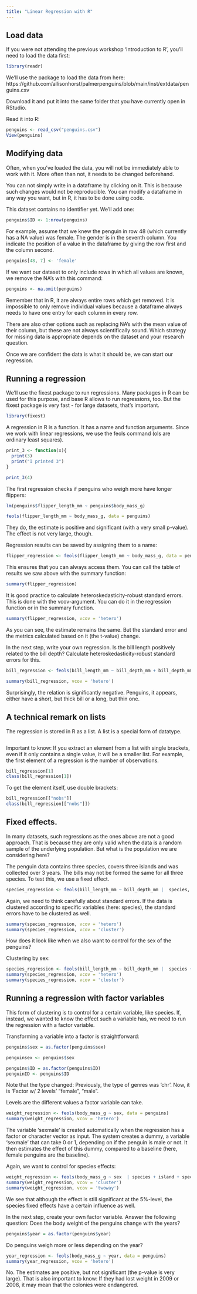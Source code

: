 ```yaml
---
title: "Linear Regression with R"
---
```


## Load data

If you were not attending the previous workshop 'Introduction to R', you'll need to load the data first:

```r
library(readr)
```

We'll use the package to load the data from here: https://github.com/allisonhorst/palmerpenguins/blob/main/inst/extdata/penguins.csv

Download it and put it into the same folder that you have currently open in RStudio.

Read it into R:

```r
penguins <- read_csv("penguins.csv")
View(penguins)
```

## Modifying data

Often, when you've loaded the data, you will not be immediately able to work with it. More often than not, it needs to be changed beforehand.

You can not simply write in a dataframe by clicking on it. This is because such changes would not be reproducible. You can modify a dataframe in any way you want, but in R, it has to be done using code.

This dataset contains no identifier yet. We'll add one:

```r
penguins$ID <- 1:nrow(penguins)
```

For example, assume that we knew the penguin in row 48 (which currently has a NA value) was female. The gender is in the seventh column. You indicate the position of a value in the dataframe by giving the row first and the column second.

```r
penguins[48, 7] <- 'female'
```

If we want our dataset to only include rows in which all values are known, we remove the NA's with this command:

```r
penguins <- na.omit(penguins)
```

Remember that in R, it are always entire rows which get removed. It is impossible to only remove individual values because a dataframe always needs to have one entry for each column in every row.

There are also other options such as replacing NA's with the mean value of their column, but these are not always scientifically sound. Which strategy for missing data is appropriate depends on the dataset and your research question.

Once we are confident the data is what it should be, we can start our regression.

## Running a regression

We'll use the fixest package to run regressions. Many packages in R can be used for this purpose, and base R allows to run regressions, too. But the fixest package is very fast - for large datasets, that's important.

```r
library(fixest)
```

A regression in R is a function. It has a name and function arguments. Since we work with linear regressions, we use the feols command (ols are ordinary least squares).

```r
print_3 <- function(x){
  print(3)
  print("I printed 3")
}
```

```r
print_3(4)
```

The first regression checks if penguins who weigh more have longer flippers:

```r
lm(penguins$flipper_length_mm ~ penguins$body_mass_g)
```

```r
feols(flipper_length_mm ~ body_mass_g, data = penguins)
```

They do, the estimate is positive and significant (with a very small p-value). The effect is not very large, though.

Regression results can be saved by assigning them to a name:

```r
flipper_regression <- feols(flipper_length_mm ~ body_mass_g, data = penguins)
```

This ensures that you can always access them. You can call the table of results we saw above with the summary function:

```r
summary(flipper_regression)
```

It is good practice to calculate heteroskedasticity-robust standard errors. This is done with the vcov-argument. You can do it in the regression function or in the summary function.

```r
summary(flipper_regression, vcov = 'hetero')
```

As you can see, the estimate remains the same. But the standard error and the metrics calculated based on it (the t-value) change.

In the next step, write your own regression. Is the bill length positively related to the bill depth? Calculate heteroskedasticity-robust standard errors for this.

```r
bill_regression <- feols(bill_length_mm ~ bill_depth_mm + bill_depth_mm^2, data = penguins, vcov = 'hetero')
```

```r
summary(bill_regression, vcov = 'hetero')
```

Surprisingly, the relation is significantly negative. Penguins, it appears, either have a short, but thick bill or a long, but thin one.

## A technical remark on lists

The regression is stored in R as a list. A list is a special form of datatype.

```r

```

Important to know: If you extract an element from a list with single brackets, even if it only contains a single value, it will be a smaller list. For example, the first element of a regression is the number of observations.

```r
bill_regression[1]
class(bill_regression[1])
```

To get the element itself, use double brackets:

```r
bill_regression[["nobs"]]
class(bill_regression[["nobs"]])
```

## Fixed effects.

In many datasets, such regressions as the ones above are not a good approach. That is because they are only valid when the data is a random sample of the underlying population. But what is the population we are considering here?

The penguin data contains three species, covers three islands and was collected over 3 years. The bills may not be formed the same for all three species. To test this, we use a fixed effect.

```r
species_regression <- feols(bill_length_mm ~ bill_depth_mm |  species, data = penguins)
```

Again, we need to think carefully about standard errors. If the data is clustered according to specific variables (here: species), the standard errors have to be clustered as well.

```r
summary(species_regression, vcov = 'hetero')
summary(species_regression, vcov = 'cluster')
```

How does it look like when we also want to control for the sex of the penguins?

Clustering by sex:

```r
species_regression <- feols(bill_length_mm ~ bill_depth_mm |  species + sex, data = penguins ) 
summary(species_regression, vcov = 'hetero')
summary(species_regression, vcov = 'cluster')
```

## Running a regression with factor variables

This form of clustering is to control for a certain variable, like species. If, instead, we wanted to know the effect such a variable has, we need to run the regression with a factor variable.

Transforming a variable into a factor is straightforward:

```r
penguins$sex = as.factor(penguins$sex)
```

```r
penguinsex <- penguins$sex
```

```r
penguins$ID = as.factor(penguins$ID)
penguinID <- penguins$ID
```

Note that the type changed: Previously, the type of genres was 'chr'. Now, it is 'Factor w/ 2 levels' "female", "male".

Levels are the different values a factor variable can take.

```r
weight_regression <- feols(body_mass_g ~ sex, data = penguins)
summary(weight_regression, vcov = 'hetero')
```

The variable 'sexmale' is created automatically when the regression has a factor or character vector as input. The system creates a dummy, a variable 'sexmale' that can take 0 or 1, depending on if the penguin is male or not. It then estimates the effect of this dummy, compared to a baseline (here, female penguins are the baseline).

Again, we want to control for species effects:

```r
weight_regression <- feols(body_mass_g ~ sex  | species + island + species^island, data = penguins)
summary(weight_regression, vcov = 'cluster')
summary(weight_regression, vcov = 'twoway')
```

We see that although the effect is still significant at the 5%-level, the species fixed effects have a certain influence as well.

In the next step, create your own factor variable. Answer the following question: Does the body weight of the penguins change with the years?

```r
penguins$year = as.factor(penguins$year)
```

Do penguins weigh more or less depending on the year?

```r
year_regression <- feols(body_mass_g ~ year, data = penguins)
summary(year_regression, vcov = 'hetero')
```

No. The estimates are positive, but not significant (the p-value is very large). That is also important to know: If they had lost weight in 2009 or 2008, it may mean that the colonies were endangered.

